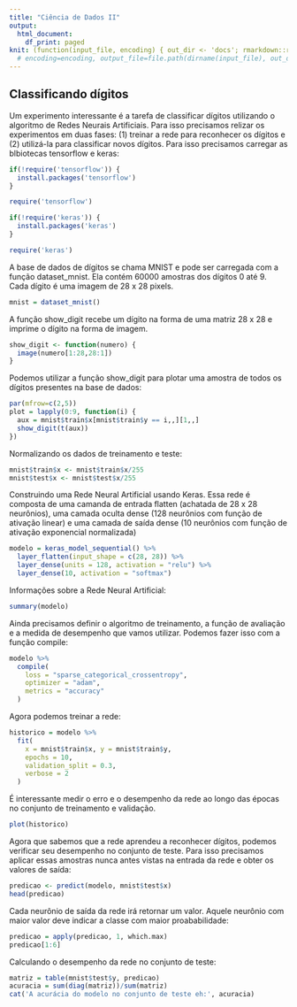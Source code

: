 ```yaml
---
title: "Ciência de Dados II"
output:
  html_document:
    df_print: paged
knit: (function(input_file, encoding) { out_dir <- 'docs'; rmarkdown::render(input_file,
  # encoding=encoding, output_file=file.path(dirname(input_file), out_dir, 'supervisionado.html'))})
---
```


## Classificando dígitos

Um experimento interessante é a tarefa de classificar dígitos utilizando o algoritmo de Redes Neurais Artificiais. Para isso precisamos relizar os experimentos em duas fases: (1) treinar a rede para reconhecer os dígitos e (2) utilizá-la para classificar novos dígitos. Para isso precisamos carregar as blbiotecas tensorflow e keras:  

```r
if(!require('tensorflow')) {
  install.packages('tensorflow')
}

require('tensorflow')
```

```r
if(!require('keras')) {
  install.packages('keras')
}

require('keras')
```

A base de dados de dígitos se chama MNIST e pode ser carregada com a função dataset_mnist. Ela contém 60000 amostras dos dígitos 0 até 9. Cada dígito é uma imagem de 28 x 28 pixels. 

```r
mnist = dataset_mnist()
```

A função show_digit recebe um dígito na forma de uma matriz 28 x 28 e imprime o dígito na forma de imagem. 

```r
show_digit <- function(numero) {
  image(numero[1:28,28:1])
}
```

Podemos utilizar a função show_digit para plotar uma amostra de todos os dígitos presentes na base de dados: 

```r
par(mfrow=c(2,5))
plot = lapply(0:9, function(i) {
  aux = mnist$train$x[mnist$train$y == i,,][1,,]
  show_digit(t(aux))
})
```

Normalizando os dados de treinamento e teste:

```r
mnist$train$x <- mnist$train$x/255
mnist$test$x <- mnist$test$x/255
```

Construindo uma Rede Neural Artificial usando Keras. Essa rede é composta de uma camanda de entrada flatten (achatada de 28 x 28 neurônios), uma camada oculta dense (128 neurônios com função de ativação linear) e uma camada de saída dense (10 neurônios com função de ativação exponencial normalizada) 

```r
modelo = keras_model_sequential() %>% 
  layer_flatten(input_shape = c(28, 28)) %>% 
  layer_dense(units = 128, activation = "relu") %>% 
  layer_dense(10, activation = "softmax")
```

Informações sobre a Rede Neural Artificial:

```r
summary(modelo)
```

Ainda precisamos definir o algoritmo de treinamento, a função de avaliação e a medida de desempenho que vamos utilizar. Podemos fazer isso com a função compile:

```r
modelo %>% 
  compile(
    loss = "sparse_categorical_crossentropy",
    optimizer = "adam",
    metrics = "accuracy"
  )
```

Agora podemos treinar a rede:

```r
historico = modelo %>% 
  fit(
    x = mnist$train$x, y = mnist$train$y,
    epochs = 10,
    validation_split = 0.3,
    verbose = 2
  )
```

É interessante medir o erro e o desempenho da rede ao longo das épocas no conjunto de treinamento e validação.

```r
plot(historico)
```

Agora que sabemos que a rede aprendeu a reconhecer dígitos, podemos verificar seu desempenho no conjunto de teste. Para isso precisamos aplicar essas amostras nunca antes vistas na entrada da rede e obter os valores de saída: 

```r
predicao <- predict(modelo, mnist$test$x)
head(predicao)
```

Cada neurônio de saída da rede irá retornar um valor. Aquele neurônio com maior valor deve indicar a classe com maior proababilidade:

```r
predicao = apply(predicao, 1, which.max)
predicao[1:6]
```

Calculando o desempenho da rede no conjunto de teste:

```r
matriz = table(mnist$test$y, predicao)
acuracia = sum(diag(matriz))/sum(matriz)
cat('A acurácia do modelo no conjunto de teste eh:', acuracia)
```
